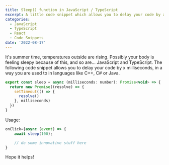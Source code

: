```yaml
---
title: Sleep() function in JavaScript / TypeScript
excerpt: A little code snippet which allows you to delay your code by x milliseconds, in a way you are used to in languages like C++, C# or Java.
categories:
  - JavaScript
  - TypeScript
  - React
  - Code Snippets
date: '2022-08-17'
---
```


It's summer time, temperatures outside are rising. Possibly your body is feeling sleepy because of this, and so are… JavaScript and TypeScript. The following code snippet allows you to delay your code by x milliseconds, in a way you are used to in languages like C++, C# or Java.

```javascript
export const sleep = async (milliseconds: number): Promise<void> => {
  return new Promise((resolve) => {
    setTimeout(() => {
      resolve()
    }, milliseconds)
  })
}
```

Usage:

```javascript
onClick={async (event) => {
	await sleep(100);

	// do some innovative stuff here
}
```

Hope it helps!
